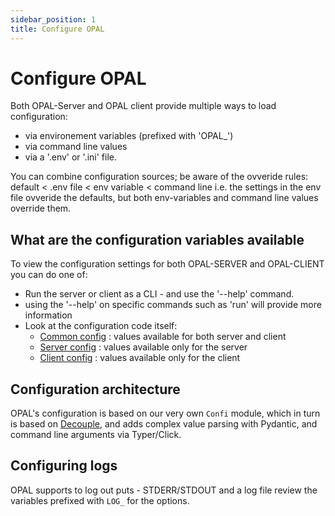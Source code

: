 ```yaml
---
sidebar_position: 1
title: Configure OPAL
---
```


# Configure OPAL
Both OPAL-Server and OPAL client provide multiple ways to load configuration:
 - via environement variables (prefixed with 'OPAL_')
 - via command line values
 - via a '.env' or '.ini' file.

You can combine configuration sources; be aware of the ovveride rules:
default < .env file < env variable < command line
i.e. the settings in the env file ovveride the defaults, but both env-variables and command line values override them.

## What are the configuration variables available
To view the configuration settings for both OPAL-SERVER and OPAL-CLIENT you can do one of:
  - Run the server or client as a CLI - and use the '--help' command.
   - using the '--help' on specific commands such as 'run' will provide more information
  - Look at the configuration code itself:
    - [Common config](https://github.com/permitio/opal/blob/master/opal_common/config.py) : values available for both server and client
    - [Server config](https://github.com/permitio/opal/blob/master/opal_server/config.py) : values available only for the server
    - [Client config](https://github.com/permitio/opal/blob/master/opal_client/config.py) : values available only for the client

## Configuration architecture
OPAL's configuration is based on our very own `Confi` module, which in turn is based on [Decouple](https://pypi.org/project/python-decouple/), and adds complex value parsing with Pydantic, and command line arguments via Typer/Click.


## Configuring logs
OPAL supports to log out puts - STDERR/STDOUT and a log file review the variables prefixed with `LOG_` for the options.

